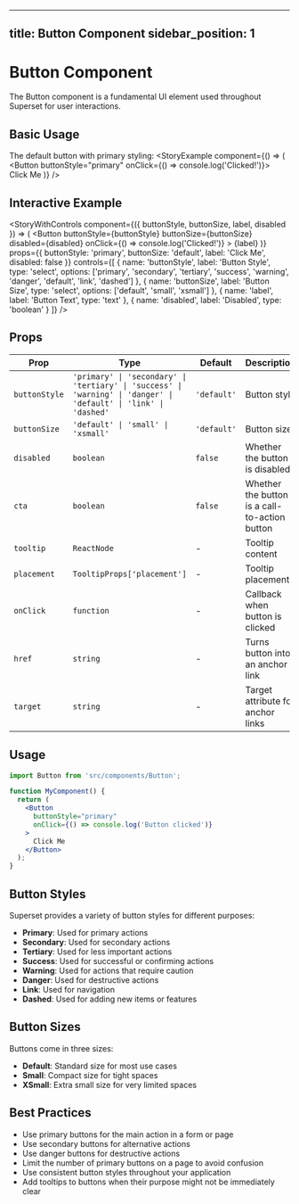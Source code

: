 <!--
    Licensed to the Apache Software Foundation (ASF) under one
    or more contributor license agreements.  See the NOTICE file
    distributed with this work for additional information
    regarding copyright ownership.  The ASF licenses this file
    to you under the Apache License, Version 2.0 (the
    "License"); you may not use this file except in compliance
    with the License.  You may obtain a copy of the License at

      http://www.apache.org/licenses/LICENSE-2.0

    Unless required by applicable law or agreed to in writing,
    software distributed under the License is distributed on an
    "AS IS" BASIS, WITHOUT WARRANTIES OR CONDITIONS OF ANY
    KIND, either express or implied.  See the License for the
    specific language governing permissions and limitations
    under the License.
-->
---
title: Button Component
sidebar_position: 1
---


# Button Component

The Button component is a fundamental UI element used throughout Superset for user interactions.

## Basic Usage

The default button with primary styling:
<StoryExample
  component={() => (
    <Button buttonStyle="primary" onClick={() => console.log('Clicked!')}>
      Click Me
    </Button>
  )}
/>

## Interactive Example

<StoryWithControls
  component={({ buttonStyle, buttonSize, label, disabled }) => (
    <Button
      buttonStyle={buttonStyle}
      buttonSize={buttonSize}
      disabled={disabled}
      onClick={() => console.log('Clicked!')}
    >
      {label}
    </Button>
  )}
  props={{
    buttonStyle: 'primary',
    buttonSize: 'default',
    label: 'Click Me',
    disabled: false
  }}
  controls={[
    {
      name: 'buttonStyle',
      label: 'Button Style',
      type: 'select',
      options: ['primary', 'secondary', 'tertiary', 'success', 'warning', 'danger', 'default', 'link', 'dashed']
    },
    {
      name: 'buttonSize',
      label: 'Button Size',
      type: 'select',
      options: ['default', 'small', 'xsmall']
    },
    {
      name: 'label',
      label: 'Button Text',
      type: 'text'
    },
    {
      name: 'disabled',
      label: 'Disabled',
      type: 'boolean'
    }
  ]}
/>

## Props

| Prop | Type | Default | Description |
|------|------|---------|-------------|
| `buttonStyle` | `'primary' \| 'secondary' \| 'tertiary' \| 'success' \| 'warning' \| 'danger' \| 'default' \| 'link' \| 'dashed'` | `'default'` | Button style |
| `buttonSize` | `'default' \| 'small' \| 'xsmall'` | `'default'` | Button size |
| `disabled` | `boolean` | `false` | Whether the button is disabled |
| `cta` | `boolean` | `false` | Whether the button is a call-to-action button |
| `tooltip` | `ReactNode` | - | Tooltip content |
| `placement` | `TooltipProps['placement']` | - | Tooltip placement |
| `onClick` | `function` | - | Callback when button is clicked |
| `href` | `string` | - | Turns button into an anchor link |
| `target` | `string` | - | Target attribute for anchor links |

## Usage

```jsx
import Button from 'src/components/Button';

function MyComponent() {
  return (
    <Button
      buttonStyle="primary"
      onClick={() => console.log('Button clicked')}
    >
      Click Me
    </Button>
  );
}
```

## Button Styles

Superset provides a variety of button styles for different purposes:

- **Primary**: Used for primary actions
- **Secondary**: Used for secondary actions
- **Tertiary**: Used for less important actions
- **Success**: Used for successful or confirming actions
- **Warning**: Used for actions that require caution
- **Danger**: Used for destructive actions
- **Link**: Used for navigation
- **Dashed**: Used for adding new items or features

## Button Sizes

Buttons come in three sizes:

- **Default**: Standard size for most use cases
- **Small**: Compact size for tight spaces
- **XSmall**: Extra small size for very limited spaces

## Best Practices

- Use primary buttons for the main action in a form or page
- Use secondary buttons for alternative actions
- Use danger buttons for destructive actions
- Limit the number of primary buttons on a page to avoid confusion
- Use consistent button styles throughout your application
- Add tooltips to buttons when their purpose might not be immediately clear
